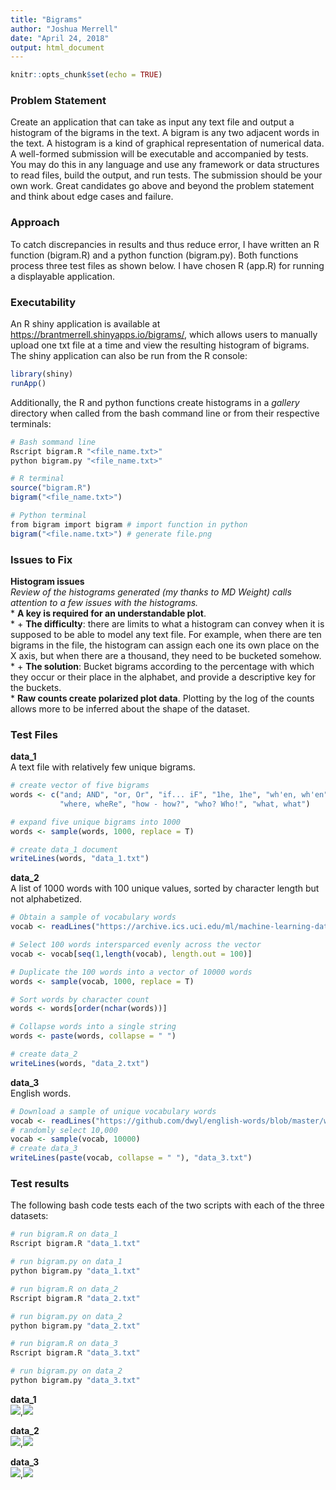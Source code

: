 ```yaml
---
title: "Bigrams"
author: "Joshua Merrell"
date: "April 24, 2018"
output: html_document
---
```


```r
knitr::opts_chunk$set(echo = TRUE)
```

### Problem Statement
Create an application that can take as input any text file and output a histogram of the bigrams in the text.
A bigram is any two adjacent words in the text. A histogram is a kind of graphical representation of numerical data.
A well-formed submission will be executable and accompanied by tests. You may do this in any language and use any framework or data structures to read files, build the output, and run tests. The submission should be your own work. Great candidates go above and beyond the problem statement and think about edge cases and failure.

### Approach
To catch discrepancies in results and thus reduce error, I have written an R function (bigram.R) and a python function (bigram.py). Both functions process three test files as shown below. I have chosen R (app.R) for running a displayable application.

### Executability
An R shiny application is available at [https://brantmerrell.shinyapps.io/bigrams/](https://brantmerrell.shinyapps.io/bigrams/), which allows users to manually upload one txt file at a time and view the resulting histogram of bigrams. The shiny application can also be run from the R console:  
```r
library(shiny)
runApp()
```
Additionally, the R and python functions create histograms in a *gallery* directory when called from the bash command line or from their respective terminals:
```r
# Bash sommand line
Rscript bigram.R "<file_name.txt>"
python bigram.py "<file_name.txt>"
```
```r
# R terminal
source("bigram.R")
bigram("<file_name.txt>")
```
```r
# Python terminal
from bigram import bigram # import function in python
bigram("<file.name.txt>") # generate file.png
```

### Issues to Fix
**Histogram issues**  
*Review of the histograms generated (my thanks to MD Weight) calls attention to a few issues with the histograms.*  
 *   __A key is required for an understandable plot__.  
 *  +   __The difficulty__: there are limits to what a histogram can convey when it is supposed to be able to model any text file. For example, when there are ten bigrams in the file, the histogram can assign each one its own place on the X axis, but when there are a thousand, they need to be bucketed somehow.  
 *  +   __The solution__: Bucket bigrams according to the percentage with which they occur or their place in the alphabet, and provide a descriptive key for the buckets.  
 * __Raw counts create polarized plot data__. Plotting by the log of the counts allows more to be inferred about the shape of the dataset.

### Test Files
**data_1**  
A text file with relatively few unique bigrams.
```r
# create vector of five bigrams
words <- c("and; AND", "or, Or", "if... iF", "1he, 1he", "wh'en, wh'en", "why, why", 
           "where, wheRe", "how - how?", "who? Who!", "what, what")

# expand five unique bigrams into 1000
words <- sample(words, 1000, replace = T)

# create data_1 document
writeLines(words, "data_1.txt")
```

**data_2**  
A list of 1000 words with 100 unique values, sorted by character length but not alphabetized.
```r
# Obtain a sample of vocabulary words
vocab <- readLines("https://archive.ics.uci.edu/ml/machine-learning-databases/bag-of-words/vocab.pubmed.txt")

# Select 100 words intersparced evenly across the vector
vocab <- vocab[seq(1,length(vocab), length.out = 100)]

# Duplicate the 100 words into a vector of 10000 words
words <- sample(vocab, 1000, replace = T)

# Sort words by character count
words <- words[order(nchar(words))]

# Collapse words into a single string
words <- paste(words, collapse = " ")

# create data_2
writeLines(words, "data_2.txt")
```

**data_3**  
English words.
```r
# Download a sample of unique vocabulary words
vocab <- readLines("https://github.com/dwyl/english-words/blob/master/words.txt?raw=true")
# randomly select 10,000
vocab <- sample(vocab, 10000)
# create data_3
writeLines(paste(vocab, collapse = " "), "data_3.txt")
```

### Test results
The following bash code tests each of the two scripts with each of the three datasets:
```r
# run bigram.R on data_1
Rscript bigram.R "data_1.txt"

# run bigram.py on data_1
python bigram.py "data_1.txt"

# run bigram.R on data_2
Rscript bigram.R "data_2.txt"

# run bigram.py on data_2
python bigram.py "data_2.txt"

# run bigram.R on data_3
Rscript bigram.R "data_3.txt"

# run bigram.py on data_2
python bigram.py "data_3.txt"
```


**data_1**  
![](gallery/R_data_1.png),![](gallery/py_data_1.png)  

**data_2**  
![](gallery/R_data_2.png),![](gallery/py_data_2.png)  

**data_3**  
![](gallery/R_data_3.png),![](gallery/py_data_3.png)  

